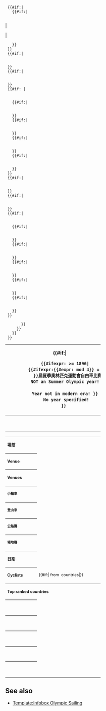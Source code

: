 <table class="infobox vevent" cellpadding="3" style="width:24em; text-align:left; font-size:90%; line-height:1.5em; border-collapse:collapse;"><tr><td colspan="8" class="summary" style="text-align:center; font-size:125%; font-weight:bold; border-bottom:1px solid #aaa;"> {{#if:{{{year|}}}| 
      {{#ifexpr:{{{year}}} >= 1896| 
        {{#ifexpr:{{#expr:{{{year}}} mod 4}} = 0| 
          {{Roman|{{#expr:{{{year}}}/4-473}}}}屆夏季奧林匹克運動會自由車比賽 | 
          NOT an Summer Olympic year! }} | 
        Year not in modern era! }} | 
      No year specified!
    }}</td>
  </tr>
  {{#if:{{{image|}}}|
    {{#if:{{{caption|}}}|
      <tr>
        <td colspan="8" style="text-align:center; border-bottom:1px solid #aaa;"> {{{image}}} <br> <span style="font-size:95%">{{{caption}}}</span> </td>
      </tr>|
      <tr>
        <td colspan="8" style="text-align:center; border-bottom:1px solid #aaa;"> {{{image}}}
      </tr>|
    }}
  }}
  {{#if:{{{venues|}}}|
    <tr>
      <th> 場館 </th>
      <td colspan="7"> {{{venues}}} </td>
    </tr>
  }}
  {{#if:{{{venue|}}}|
    <tr>
      <th> Venue </th>
      <td colspan="7"> {{{venue}}} </td>
    </tr>
  }}
  {{#if:{{{BMXvenue|}}}{{{mountainbikevenue|}}}{{{roadvenue|}}}{{{trackvenue|}}} |
    <tr>
      <th> Venues </th>
    </tr>
    {{#if:{{{BMXvenue|}}}|
      <tr>
      <th style="text-align:left;"> <small>小輪車</small>  </th>
      <td colspan="7"> {{{BMXvenue}}} </td>
      </tr>
    }}
    {{#if:{{{mountainbikevenue|}}}|
      <tr>
      <th style="text-align:left;"> <small>登山車</small> </th>
      <td colspan="7"> {{{mountainbikevenue}}} </td>
      </tr>
    }}
    {{#if:{{{roadvenue|}}}|
      <tr>
      <th style="text-align:left;"> <small>公路賽</small>  </th>
      <td colspan="7"> {{{roadvenue}}} </td>
      </tr>
    }}
    {{#if:{{{trackvenue|}}}|
      <tr>
      <th style="text-align:left;"> <small>場地賽</small>  </th>
      <td colspan="7"> {{{trackvenue}}} </td>
      </tr>
    }}
  }}
  {{#if:{{{dates|}}}|
    <tr>
      <th> 日期 </th>
      <td colspan="7"> {{{dates}}} </td>
    </tr>
  }}
  {{#if:{{{cyclists|}}}|
    <tr>
      <th> Cyclists </th>
      <td colspan="7"> {{#if:{{{nations|}}}|{{{cyclists}}}&nbsp;from&nbsp;{{{nations}}}&nbsp;countries|{{{cyclists}}}}}</td>
    </tr>
  }}
  {{#if:{{{NOC1|}}}{{{NOC2|}}}{{{NOC3|}}}{{{NOC4|}}}{{{NOC5|}}}|
    <tr>
      <th colspan="8" style="border-top:1px solid #aaa;"> Top ranked countries </th>
    </tr>
    {{#if:{{{NOC1|}}}|
      <tr style="vertical-align:top">
        <th colspan="3" style="text-align:left"> {{nobreak|'''{{flagIOC|{{{NOC1}}}|{{{year}}} Summer}}:'''}} </th> 
        <td style="text-align:right"> {{{gold1}}}&nbsp;{{Gold01}}&nbsp; </td> <td style="text-align:right"> {{{silver1}}}&nbsp;{{Silver02}}&nbsp; </td> <td style="text-align:right"> {{{bronze1}}}&nbsp;{{Bronze03}} </td> <td>&nbsp;</td>
      </tr>
    }}
    {{#if:{{{NOC2|}}}|
      <tr style="vertical-align:top">
        <th colspan="3" style="text-align:left"> {{nobreak|'''{{flagIOC|{{{NOC2}}}|{{{year}}} Summer}}:'''}} </th> 
        <td style="text-align:right"> {{{gold2}}}&nbsp;{{Gold01}}&nbsp; </td> <td style="text-align:right"> {{{silver2}}}&nbsp;{{Silver02}}&nbsp; </td> <td style="text-align:right"> {{{bronze2}}}&nbsp;{{Bronze03}} </td> <td>&nbsp;</td>
      </tr>
    }}
    {{#if:{{{NOC3|}}}|
      <tr style="vertical-align:top">
        <th colspan="3" style="text-align:left"> {{nobreak|'''{{flagIOC|{{{NOC3}}}|{{{year}}} Summer}}:'''}} </th> 
        <td style="text-align:right"> {{{gold3}}}&nbsp;{{Gold01}}&nbsp; </td> <td style="text-align:right"> {{{silver3}}}&nbsp;{{Silver02}}&nbsp; </td> <td style="text-align:right"> {{{bronze3}}}&nbsp;{{Bronze03}} </td> <td>&nbsp;</td>
      </tr>
    }}
    {{#if:{{{NOC4|}}}|
      <tr style="vertical-align:top">
        <th colspan="3" style="text-align:left"> {{nobreak|'''{{flagIOC|{{{NOC4}}}|{{{year}}} Summer}}:'''}} </th> 
        <td style="text-align:right"> {{{gold4}}}&nbsp;{{Gold01}}&nbsp; </td> <td style="text-align:right"> {{{silver4}}}&nbsp;{{Silver02}}&nbsp; </td> <td style="text-align:right"> {{{bronze4}}}&nbsp;{{Bronze03}} </td> <td>&nbsp;</td>
      </tr>
    }}
    {{#if:{{{NOC5|}}}|
      <tr style="vertical-align:top">
        <th colspan="3" style="text-align:left"> {{nobreak|'''{{flagIOC|{{{NOC5}}}|{{{year}}} Summer}}:'''}} </th> 
        <td style="text-align:right"> {{{gold5}}}&nbsp;{{Gold01}}&nbsp; </td> <td style="text-align:right"> {{{silver5}}}&nbsp;{{Silver02}}&nbsp; </td> <td style="text-align:right"> {{{bronze5}}}&nbsp;{{Bronze03}} </td> <td>&nbsp;</td>
      </tr>
    }}
  }}
  {{hide in print|
    {{#if:{{{prev|}}}{{{next|}}}|
      {{#if:{{{year|}}}|
        {{#ifexpr:{{{year}}}<1900|
          <td style="text-align:left;border-top:1px solid #aaa; padding:0.2em;"> »&nbsp; </td> <td colspan="7" style="text-align:right;border-top:1px solid #aaa; padding:0.2em;"> {{{next}}}&nbsp;» </td>|
          {{#ifexpr:{{{year}}}>=2016|
            <td style="text-align:left;border-top:1px solid #aaa; padding:0.2em;"> «&nbsp;{{{prev}}} </td> <td colspan="7" style="text-align:right;border-top:1px solid #aaa; padding:0.2em;"> {{{next}}}&nbsp;» </td>|
            <td style="text-align:left;border-top:1px solid #aaa; padding:0.2em;"> «&nbsp;{{{prev}}} </td> <td colspan="7" style="text-align:right;border-top:1px solid #aaa; padding:0.2em;"> {{{next}}}&nbsp;» </td>
          }}
        }}
      }}
    }}
  }}
</table>
<noinclude>{{documentation}}

==See also==
* [[Template:Infobox Olympic Sailing]]
</noinclude>